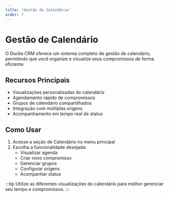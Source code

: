 ```yaml
---
title: 'Gestão de Calendário'
order: 7
---
```


# Gestão de Calendário

O Ducke CRM oferece um sistema completo de gestão de calendário, permitindo que você organize e visualize seus compromissos de forma eficiente.

## Recursos Principais

- Visualizações personalizadas do calendário
- Agendamento rápido de compromissos
- Grupos de calendário compartilhados
- Integração com múltiplas origens
- Acompanhamento em tempo real de status

## Como Usar

1. Acesse a seção de Calendário no menu principal
2. Escolha a funcionalidade desejada:
   - Visualizar agenda
   - Criar novo compromisso
   - Gerenciar grupos
   - Configurar origens
   - Acompanhar status

:::tip
Utilize as diferentes visualizações do calendário para melhor gerenciar seu tempo e compromissos.
::: 